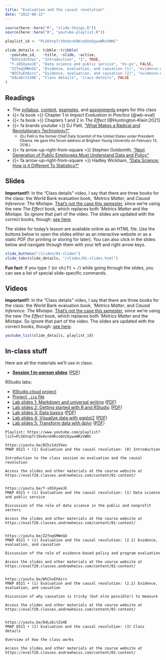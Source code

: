 ```yaml
---
title: "Evaluation and the causal revolution"
date: "2022-08-22"
---
```


```r
source(here::here("R", "slide-things.R"))
source(here::here("R", "youtube-playlist.R"))

playlist_id <- "PLS6tnpTr39sHcnk9KcoQVzDywxWRzVWHC"

slide_details <- tibble::tribble(
  ~youtube_id,   ~title, ~slide, ~active,
  "BIhz1dz5Vws", "Introduction", "1", TRUE,
  "f-sOSXyeeJE", "Data science and public service", "ds-ps", FALSE,
  "Z2foqSMWnGU", "Evidence, evaluation, and causation (1)", "evidence-evaluation-causation", FALSE,
  "W5ChuEhAzrs", "Evidence, evaluation, and causation (2)", "evidence-evaluation-causation1", FALSE,
  "D4LoEctZxHE", "Class details", "class-details", FALSE
)
```

## Readings

- The [syllabus](/syllabus.qmd), [content](/content/index.qmd), [examples](/example/index.qmd), and [assignments](/assignment/index.qmd) pages for this class
- {{< fa book >}} Chapter 1 in *Impact Evaluation in Practice* [@wb-eval]
- {{< fa book >}} Chapters 1 and 2 in *The Effect* [@Huntington-Klein:2021]
- {{< fa brands youtube >}} DJ Patil, ["What Makes a Radical and Revolutionary Technology?"](https://www.youtube.com/watch?v=UOoMzaWOQJA) 
    - <small>(DJ Patil is the former Chief Data Scientist of the United States under President Obama. He gave this forum address at Brigham Young University on February 13, 2018.)</small>
- {{< fa arrow-up-right-from-square >}} Stephen Goldsmith, ["Next Generation of Public Employees Must Understand Data and Policy"](http://www.govtech.com/opinion/Next-Generation-Public-Employees-Must-Understand-Data-Policy.html)
- {{< fa arrow-up-right-from-square >}} Hadley Wickham, ["Data Science: How is it Different To Statistics?"](https://imstat.org/2014/09/04/data-science-how-is-it-different-to-statistics%E2%80%89/)


## Slides

:::{.callout-warning}
**Important!!**: In the "Class details" video, I say that there are three books for the class: the World Bank evaluation book, *'Metrics Matter*, and *Causal Inference: The Mixtape*. [That's not the case this semester](/syllabus.qmd#books), since we're using the new *The Effect* book, which replaces both *'Metrics Matter* and the *Mixtape*. So ignore that part of the video. The slides are updated with the correct books, though: [see here](/slides/01-slides.html#85).
:::

The slides for today's lesson are available online as an HTML file. Use the buttons below to open the slides either as an interactive website or as a static PDF (for printing or storing for later). You can also click in the slides below and navigate through them with your left and right arrow keys.

```r
slide_buttons("/slides/01-slides")
slide_tabs(slide_details, "/slides/01-slides.html")
```

:::{.callout-tip}
**Fun fact**: If you type <kbd>?</kbd> (or <kbd>shift</kbd> + <kbd>/</kbd>) while going through the slides, you can see a list of special slide-specific commands.
:::


## Videos

:::{.callout-warning}
**Important!!**: In the "Class details" video, I say that there are three books for the class: the World Bank evaluation book, *'Metrics Matter*, and *Causal Inference: The Mixtape*. [That's not the case this semester](/syllabus/#books), since we're using the new *The Effect* book, which replaces both *'Metrics Matter* and the *Mixtape*. So ignore that part of the video. The slides are updated with the correct books, though: [see here](/slides/01-slides.html#85).
:::

```r
youtube_list(slide_details, playlist_id)
```


## In-class stuff

Here are all the materials we'll use in class:

- [**Session 1 in-person slides**](/slides/01-class.html) ([PDF](/slides/01-class.pdf))

RStudio labs:

- [RStudio.cloud project](https://rstudio.cloud/spaces/269500/content/4377348)
- [Project `.zip` file](/projects/01-class.zip)
- [Lab slides 1: Markdown and universal writing](/slides/01-class_01_markdown-writing.html) ([PDF](/slides/01-class_01_markdown-writing.pdf))
- [Lab slides 2: Getting started with R and RStudio](/slides/01-class_02-getting-started.html) ([PDF](/slides/01-class_02-getting-started.pdf))
- [Lab slides 3: Data basics](/slides/01-class_03_data-basics.html) ([PDF](/slides/01-class_03_data-basics.pdf))
- [Lab slides 4: Visualize data with ggplot2](/slides/01-class_04_visualize-data.html) ([PDF](/slides/01-class_04_visualize-data.pdf))
- [Lab slides 5: Transform data with dplyr](/slides/01-class_05_transform-data.html) ([PDF](/slides/01-class_05_transform-data.pdf))


```verbatim
Playlist: https://www.youtube.com/playlist?list=PLS6tnpTr39sHcnk9KcoQVzDywxWRzVWHC

https://youtu.be/BIhz1dz5Vws
PMAP 8521 • (1) Evaluation and the causal revolution: (0) Introduction

Introduction to the class session on evaluation and the causal revolution

Access the slides and other materials at the course website at https://evalf20.classes.andrewheiss.com/content/01-content/


https://youtu.be/f-sOSXyeeJE
PMAP 8521 • (1) Evaluation and the causal revolution: (1) Data science and public service

Discussion of the role of data science in the public and nonprofit sectors

Access the slides and other materials at the course website at https://evalf20.classes.andrewheiss.com/content/01-content/

  
https://youtu.be/Z2foqSMWnGU
PMAP 8521 • (1) Evaluation and the causal revolution: (2.1) Evidence, evaluation, and causation

Discussion of the role of evidence-based policy and program evaluation

Access the slides and other materials at the course website at https://evalf20.classes.andrewheiss.com/content/01-content/


https://youtu.be/W5ChuEhAzrs
PMAP 8521 • (1) Evaluation and the causal revolution: (2.2) Evidence, evaluation, and causation

Discussion of why causation is tricky (but also possible!) to measure

Access the slides and other materials at the course website at https://evalf20.classes.andrewheiss.com/content/01-content/


https://youtu.be/D4LoEctZxHE
PMAP 8521 • (1) Evaluation and the causal revolution: (3) Class details

Overview of how the class works

Access the slides and other materials at the course website at https://evalf20.classes.andrewheiss.com/content/01-content/
```
